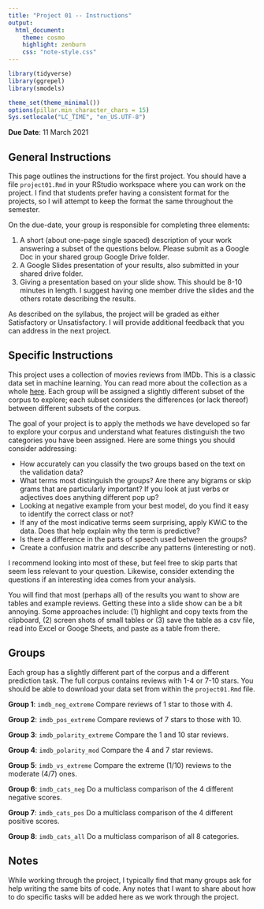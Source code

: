 ```yaml
---
title: "Project 01 -- Instructions"
output:
  html_document:
    theme: cosmo
    highlight: zenburn
    css: "note-style.css"
---
```


```r
library(tidyverse)
library(ggrepel)
library(smodels)

theme_set(theme_minimal())
options(pillar.min_character_chars = 15)
Sys.setlocale("LC_TIME", "en_US.UTF-8")
```

**Due Date**: 11 March 2021

## General Instructions

This page outlines the instructions for the first project. You should
have a file `project01.Rmd` in your RStudio workspace where you can
work on the project. I find that students prefer having a consistent
format for the projects, so I will attempt to keep the format the same
throughout the semester.

On the due-date, your group is responsible for completing three elements:

1. A short (about one-page single spaced) description of your work answering
a subset of the questions below. Please submit as a Google Doc in your shared
group Google Drive folder.
2. A Google Slides presentation of your results, also submitted in your shared
drive folder.
3. Giving a presentation based on your slide show. This should be 8-10 minutes
in length. I suggest having one member drive the slides and the others rotate
describing the results.

As described on the syllabus, the project will be graded as either Satisfactory
or Unsatisfactory. I will provide additional feedback that you can address in
the next project.

## Specific Instructions

This project uses a collection of movies reviews from IMDb. This is a classic
data set in machine learning. You can read more about the collection as a
whole [here](http://ai.stanford.edu/%7Eamaas/data/sentiment/). Each group will
be assigned a slightly different subset of the corpus to explore; each subset
considers the differences (or lack thereof) between different subsets of the
corpus.

The goal of your project is to apply the methods we have developed so far to
explore your corpus and understand what features distinguish the two categories
you have been assigned. Here are some things you should consider addressing:

- How accurately can you classify the two groups based on the text on the
validation data?
- What terms most distinguish the groups? Are there any bigrams or skip
grams that are particularly important? If you look at just verbs or adjectives
does anything different pop up?
- Looking at negative example from your best model, do you find it easy to
identify the correct class or not?
- If any of the most indicative terms seem surprising, apply KWiC to the
data. Does that help explain why the term is predictive?
- Is there a difference in the parts of speech used between the groups?
- Create a confusion matrix and describe any patterns (interesting or not).

I recommend looking into most of these, but feel free to skip parts that seem
less relevant to your question. Likewise, consider extending the questions if
an interesting idea comes from your analysis.

You will find that most (perhaps all) of the results you want to show are
tables and example reviews. Getting these into a slide show can be a bit
annoying. Some approaches include: (1) highlight and copy texts from the
clipboard, (2) screen shots of small tables or (3) save the table as a csv
file, read into Excel or Googe Sheets, and paste as a table from there.

## Groups

Each group has a slightly different part of the corpus and a different
prediction task. The full corpus contains reviews with 1-4 or 7-10 stars. You
should be able to download your data set from within the `project01.Rmd` file.

**Group 1**: `imdb_neg_extreme` Compare reviews of 1 star to those with 4.

**Group 2**: `imdb_pos_extreme` Compare reviews of 7 stars to those with 10.

**Group 3**: `imdb_polarity_extreme` Compare the 1 and 10 star reviews.

**Group 4**: `imdb_polarity_mod` Compare the 4 and 7 star reviews.

**Group 5**: `imdb_vs_extreme` Compare the extreme (1/10) reviews to the
moderate (4/7) ones.

**Group 6**: `imdb_cats_neg` Do a multiclass comparison of the 4 different
negative scores.

**Group 7**: `imdb_cats_pos` Do a multiclass comparison of the 4 different
positive scores.

**Group 8**: `imdb_cats_all` Do a multiclass comparison of all 8 categories.

## Notes

While working through the project, I typically find that many groups ask for
help writing the same bits of code. Any notes that I want to share about how
to do specific tasks will be added here as we work through the project.
